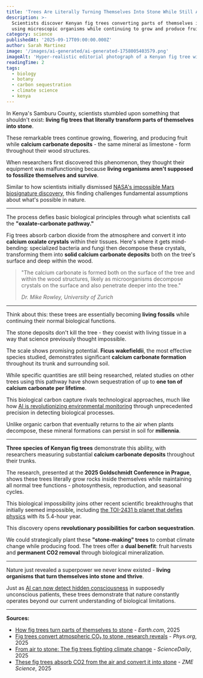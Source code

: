 ```yaml
---
title: 'Trees Are Literally Turning Themselves Into Stone While Still Alive'
description: >-
  Scientists discover Kenyan fig trees converting parts of themselves into limestone-like deposits
  using microscopic organisms while continuing to grow and produce fruit
category: science
publishedAt: '2025-09-17T09:00:00.000Z'
author: Sarah Martinez
image: '/images/ai-generated/ai-generated-1758005403579.png'
imageAlt: 'Hyper-realistic editorial photograph of a Kenyan fig tree with visible calcium carbonate deposits forming within living wood tissue, shot with Canon EOS R5 macro lens capturing the living fossilization phenomenon'
readingTime: 2
tags:
  - biology
  - botany
  - carbon sequestration
  - climate science
  - kenya
---
```


In Kenya's Samburu County, scientists stumbled upon something that shouldn't exist: **living fig trees that literally transform parts of themselves into stone**.

These remarkable trees continue growing, flowering, and producing fruit while **calcium carbonate deposits** - the same mineral as limestone - form throughout their wood structures.

When researchers first discovered this phenomenon, they thought their equipment was malfunctioning because **living organisms aren't supposed to fossilize themselves and survive**.

Similar to how scientists initially dismissed [NASA's impossible Mars biosignature discovery](/space/nasa-mars-emergency-discovery-biosignature), this finding challenges fundamental assumptions about what's possible in nature.

---

The process defies basic biological principles through what scientists call the **"oxalate-carbonate pathway."**

Fig trees absorb carbon dioxide from the atmosphere and convert it into **calcium oxalate crystals** within their tissues. Here's where it gets mind-bending: specialized bacteria and fungi then decompose these crystals, transforming them into **solid calcium carbonate deposits** both on the tree's surface and deep within the wood.

> "The calcium carbonate is formed both on the surface of the tree and within the wood structures, likely as microorganisms decompose crystals on the surface and also penetrate deeper into the tree."
>
> _Dr. Mike Rowley, University of Zurich_

---

Think about this: these trees are essentially becoming **living fossils** while continuing their normal biological functions.

The stone deposits don't kill the tree - they coexist with living tissue in a way that science previously thought impossible.

The scale shows promising potential. **Ficus wakefieldii**, the most effective species studied, demonstrates significant **calcium carbonate formation** throughout its trunk and surrounding soil.

While specific quantities are still being researched, related studies on other trees using this pathway have shown sequestration of up to **one ton of calcium carbonate per lifetime**.

This biological carbon capture rivals technological approaches, much like how [AI is revolutionizing environmental monitoring](/technology/ucla-brain-chip-paralyzed-patients-4x-faster) through unprecedented precision in detecting biological processes.

Unlike organic carbon that eventually returns to the air when plants decompose, these mineral formations can persist in soil for **millennia**.

---

**Three species of Kenyan fig trees** demonstrate this ability, with researchers measuring substantial **calcium carbonate deposits** throughout their trunks.

The research, presented at the **2025 Goldschmidt Conference in Prague**, shows these trees literally grow rocks inside themselves while maintaining all normal tree functions - photosynthesis, reproduction, and seasonal cycles.

This biological impossibility joins other recent scientific breakthroughs that initially seemed impossible, including [the TOI-2431 b planet that defies physics](/space/toi-2431-b-impossible-planet-defies-physics-nasa-discovery) with its 5.4-hour year.

This discovery opens **revolutionary possibilities for carbon sequestration**.

We could strategically plant these **"stone-making" trees** to combat climate change while producing food. The trees offer a **dual benefit**: fruit harvests and **permanent CO2 removal** through biological mineralization.

---

Nature just revealed a superpower we never knew existed - **living organisms that turn themselves into stone and thrive**.

Just as [AI can now detect hidden consciousness](/health/ai-detects-hidden-consciousness-coma-patients) in supposedly unconscious patients, these trees demonstrate that nature constantly operates beyond our current understanding of biological limitations.

---

**Sources:**

- [How fig trees turn parts of themselves to stone](https://www.earth.com/news/how-fig-trees-turn-parts-of-themselves-to-stone/) - _Earth.com_, 2025
- [Fig trees convert atmospheric CO₂ to stone, research reveals](https://phys.org/news/2025-07-fig-trees-atmospheric-stone-reveals.html) - _Phys.org_, 2025
- [From air to stone: The fig trees fighting climate change](https://www.sciencedaily.com/releases/2025/07/250706225819.htm) - _ScienceDaily_, 2025
- [These fig trees absorb CO2 from the air and convert it into stone](https://www.zmescience.com/ecology/climate/these-fig-trees-absorb-co2-from-the-air-and-convert-it-into-stone/) - _ZME Science_, 2025
